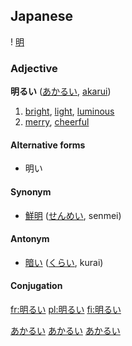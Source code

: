 ==Japanese==
{{ja-kanjitab-top}}
! [[明]]
{{ja-kanjitab-bottom}}
===Adjective===
'''明るい''' ([[あかるい]], [[akarui]])
# [[bright]], [[light]], [[luminous]]
# [[merry]], [[cheerful]]

====Alternative forms====
*明い

====Synonym====
* [[鮮明]] ([[せんめい]], senmei)

====Antonym====
*[[暗い]] ([[くらい]], kurai)

====Conjugation====
{{ja-i|明る|あかる|akaru}}

[[Category:Japanese language|あかるい]]
[[Category:い-Adjectives|あかるい]]
[[Category:Japanese adjectives|あかるい]]

[[fr:明るい]]
[[pl:明るい]]
[[fi:明るい]]
